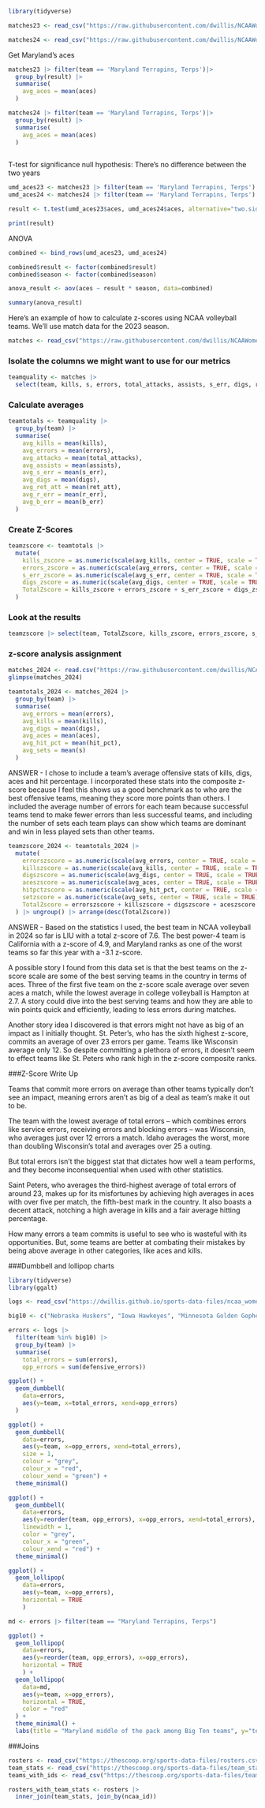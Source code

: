 ```r
library(tidyverse)
```

```r
matches23 <- read_csv("https://raw.githubusercontent.com/dwillis/NCAAWomensVolleyballData/main/data/ncaa_womens_volleyball_matchstats_2023.csv")

matches24 <- read_csv("https://raw.githubusercontent.com/dwillis/NCAAWomensVolleyballData/main/data/ncaa_womens_volleyball_matchstats_2024.csv")


```
Get Maryland's aces

```r
matches23 |> filter(team == 'Maryland Terrapins, Terps')|>
  group_by(result) |>
  summarise(
    avg_aces = mean(aces)
  )

matches24 |> filter(team == 'Maryland Terrapins, Terps')|>
  group_by(result) |>
  summarise(
    avg_aces = mean(aces)
  )
  
```

T-test for significance
null hypothesis: There's no difference between the two years
```r
umd_aces23 <- matches23 |> filter(team == 'Maryland Terrapins, Terps')|> mutate(season=2023) |> filter(date < '2023-09-12')
umd_aces24 <- matches24 |> filter(team == 'Maryland Terrapins, Terps')|> mutate(season=2024)

result <- t.test(umd_aces23$aces, umd_aces24$aces, alternative="two.sided", var.equal = TRUE)

print(result)
```


ANOVA
```r
combined <- bind_rows(umd_aces23, umd_aces24)

combined$result <- factor(combined$result)
combined$season <- factor(combined$season)

anova_result <- aov(aces ~ result * season, data=combined)

summary(anova_result)
```












Here's an example of how to calculate z-scores using NCAA volleyball teams. We'll use match data for the 2023 season.

```r
matches <- read_csv("https://raw.githubusercontent.com/dwillis/NCAAWomensVolleyballData/main/data/ncaa_womens_volleyball_matchstats_2023.csv")
```

### Isolate the columns we might want to use for our metrics

```r
teamquality <- matches |> 
  select(team, kills, s, errors, total_attacks, assists, s_err, digs, ret_att, r_err, b_err)
```


### Calculate averages

```r
teamtotals <- teamquality |> 
  group_by(team) |> 
  summarise(
    avg_kills = mean(kills),
    avg_errors = mean(errors),
    avg_attacks = mean(total_attacks),
    avg_assists = mean(assists),
    avg_s_err = mean(s_err),
    avg_digs = mean(digs),
    avg_ret_att = mean(ret_att),
    avg_r_err = mean(r_err),
    avg_b_err = mean(b_err)
  )
```

### Create Z-Scores

```r
teamzscore <- teamtotals |> 
  mutate(
    kills_zscore = as.numeric(scale(avg_kills, center = TRUE, scale = TRUE)),
    errors_zscore = as.numeric(scale(avg_errors, center = TRUE, scale = TRUE)) * -1,
    s_err_zscore = as.numeric(scale(avg_s_err, center = TRUE, scale = TRUE)) * -1,
    digs_zscore = as.numeric(scale(avg_digs, center = TRUE, scale = TRUE)),
    TotalZscore = kills_zscore + errors_zscore + s_err_zscore + digs_zscore
  )
```

### Look at the results

```r
teamzscore |> select(team, TotalZscore, kills_zscore, errors_zscore, s_err_zscore, digs_zscore) |>  arrange(desc(TotalZscore))
```



### z-score analysis assignment

```r
matches_2024 <- read.csv("https://raw.githubusercontent.com/dwillis/NCAAWomensVolleyballData/main/data/ncaa_womens_volleyball_matchstats_2023.csv")
glimpse(matches_2024)
```

```r
teamtotals_2024 <- matches_2024 |> 
  group_by(team) |> 
  summarise(
    avg_errors = mean(errors),
    avg_kills = mean(kills),
    avg_digs = mean(digs),
    avg_aces = mean(aces),
    avg_hit_pct = mean(hit_pct),
    avg_sets = mean(s)
  )
```
ANSWER - I chose to include a team's average offensive stats of kills, digs, aces and hit percentage. I incorporated these stats into the composite z-score because I feel this shows us a good benchmark as to who are the best offensive teams, meaning they score more points than others. I included the average number of errors for each team because successful teams tend to make fewer errors than less successful teams, and including the number of sets each team plays can show which teams are dominant and win in less played sets than other teams.



```r
teamzscore_2024 <- teamtotals_2024 |>
  mutate(
    errorszscore = as.numeric(scale(avg_errors, center = TRUE, scale = TRUE)),
    killszscore = as.numeric(scale(avg_kills, center = TRUE, scale = TRUE)),
    digszscore = as.numeric(scale(avg_digs, center = TRUE, scale = TRUE)),
    aceszscore = as.numeric(scale(avg_aces, center = TRUE, scale = TRUE)),
    hitpctzscore = as.numeric(scale(avg_hit_pct, center = TRUE, scale = TRUE)),
    setzscore = as.numeric(scale(avg_sets, center = TRUE, scale = TRUE)),
    TotalZscore = errorszscore + killszscore + digszscore + aceszscore + hitpctzscore + setzscore
  ) |> ungroup() |> arrange(desc(TotalZscore))
```

ANSWER - Based on the statistics I used, the best team in NCAA volleyball in 2024 so far is LIU with a total z-score of 7.6. The best power-4 team is California with a z-score of 4.9, and Maryland ranks as one of the worst teams so far this year with a -3.1 z-score.

A possible story I found from this data set is that the best teams on the z-score scale are some of the best serving teams in the country in terms of aces. Three of the first five team on the z-score scale average over seven aces a match, while the lowest average in college volleyball is Hampton at 2.7. A story could dive into the best serving teams and how they are able to win points quick and efficiently, leading to less errors during matches.

Another story idea I discovered is that errors might not have as big of an impact as I initially thought. St. Peter's, who has the sixth highest z-score, commits an average of over 23 errors per game. Teams like Wisconsin average only 12. So despite committing a plethora of errors, it doesn't seem to effect teams like St. Peters who rank high in the z-score composite ranks.


###Z-Score Write Up

Teams that commit more errors on average than other teams typically don't see an impact, meaning errors aren't as big of a deal as team's make it out to be.

The team with the lowest average of total errors -- which combines errors like service errors, receiving errors and blocking errors -- was Wisconsin, who averages just over 12 errors a match. Idaho averages the worst, more than doubling Wisconsin's total and averages over 25 a outing.

But total errors isn't the biggest stat that dictates how well a team performs, and they become inconsequential when used with other statistics.

Saint Peters, who averages the third-highest average of total errors of around 23, makes up for its misfortunes by achieving high averages in aces with over five per match, the fifth-best mark in the country. It also boasts a decent attack, notching a high average in kills and a fair average hitting percentage.

How many errors a team commits is useful to see who is wasteful with its opportunities. But, some teams are better at combating their mistakes by being above average in other categories, like aces and kills.


###Dumbbell and lollipop charts

```r
library(tidyverse)
library(ggalt)
```

```r
logs <- read_csv("https://dwillis.github.io/sports-data-files/ncaa_womens_volleyball_matchstats_2023.csv")
```

```r
big10 <- c("Nebraska Huskers", "Iowa Hawkeyes", "Minnesota Golden Gophers", "Illinois Fighting Illini", "Northwestern Wildcats", "Wisconsin Badgers", "Indiana Hoosiers", "Purdue Boilermakers", "Ohio St. Buckeyes", "Michigan Wolverines", "Michigan St. Spartans", "Penn St. Nittany Lions", "Rutgers Scarlet Knights", "Maryland Terrapins, Terps")

errors <- logs |>
  filter(team %in% big10) |> 
  group_by(team) |> 
  summarise(
    total_errors = sum(errors), 
    opp_errors = sum(defensive_errors))
```

```r
ggplot() + 
  geom_dumbbell(
    data=errors, 
    aes(y=team, x=total_errors, xend=opp_errors)
  )
```

```r
ggplot() + 
  geom_dumbbell(
    data=errors, 
    aes(y=team, x=opp_errors, xend=total_errors),
    size = 1,
    colour = "grey",
    colour_x = "red",
    colour_xend = "green") +
  theme_minimal()
```

```r
ggplot() + 
  geom_dumbbell(
    data=errors, 
    aes(y=reorder(team, opp_errors), x=opp_errors, xend=total_errors),
    linewidth = 1,
    color = "grey",
    colour_x = "green",
    colour_xend = "red") + 
  theme_minimal()
```

```r
ggplot() + 
  geom_lollipop(
    data=errors, 
    aes(y=team, x=opp_errors), 
    horizontal = TRUE
    )
```

```r
md <- errors |> filter(team == "Maryland Terrapins, Terps")

ggplot() + 
  geom_lollipop(
    data=errors, 
    aes(y=reorder(team, opp_errors), x=opp_errors), 
    horizontal = TRUE
    ) + 
  geom_lollipop(
    data=md,
    aes(y=team, x=opp_errors),
    horizontal = TRUE,
    color = "red"
  ) + 
  theme_minimal() + 
  labs(title = "Maryland middle of the pack among Big Ten teams", y="team")
```



###Joins

```r
rosters <- read_csv("https://thescoop.org/sports-data-files/rosters.csv")
team_stats <- read_csv("https://thescoop.org/sports-data-files/team_stats.csv")
teams_with_ids <- read_csv("https://thescoop.org/sports-data-files/teams_with_ids.csv")

rosters_with_team_stats <- rosters |> 
  inner_join(team_stats, join_by(ncaa_id))
```

